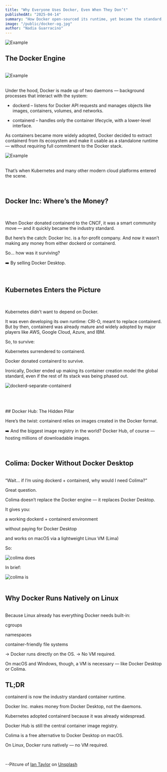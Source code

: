 ```yaml
---
title: "Why Everyone Uses Docker, Even When They Don’t"
publishedAt: "2025-04-14"
summary: "How Docker open-sourced its runtime, yet became the standard, and found survival through developer tools"
image: "/public/docker-og.jpg"
author: "Nadia Guarracino"
---
```


<Image src="/docker-og.jpg" width={400} height={350} alt="Example" />

## The Docker Engine

<br />
<Image src="/docker-engine.png" width={400} height={350} alt="Example" />
<br />
<br />

Under the hood, Docker is made up of two daemons — background processes that interact
with the system:

- dockerd – listens for Docker API requests and manages objects like images, containers, volumes, and networks.

- containerd – handles only the container lifecycle, with a lower-level interface.

As containers became more widely adopted, Docker decided to extract containerd from its ecosystem and make it usable as a standalone runtime — without requiring full commitment to the Docker stack.

<Image src="/dockerd-containerd.png" width={400} height={350} alt="Example" />
<br />
<br />

That’s when Kubernetes and many other modern cloud platforms entered the scene.

<br />

## Docker Inc: Where’s the Money?

<br />

When Docker donated containerd to the CNCF, it was a smart community move — and it quickly became the industry standard.

But here’s the catch:
Docker Inc. is a for-profit company.
And now it wasn’t making any money from either dockerd or containerd.

So… how was it surviving?

➡️ By selling Docker Desktop.

<br />

## Kubernetes Enters the Picture

<br />

Kubernetes didn’t want to depend on Docker.

It was even developing its own runtime: CRI-O, meant to replace containerd.
But by then, containerd was already mature and widely adopted by major players like AWS, Google Cloud, Azure, and IBM.

So, to survive:

Kubernetes surrendered to containerd.

Docker donated containerd to survive.

Ironically, Docker ended up making its container creation model the global standard, even if the rest of its stack was being phased out.

<Image
  src="/dockerd-separate.containerd.png"
  width={400}
  height={350}
  alt="dockerd-separate-containerd"
/>

<br />
<br />
<br />
## Docker Hub: The Hidden Pillar

<br />

Here’s the twist:
containerd relies on images created in the Docker format.

➡️ And the biggest image registry in the world?
Docker Hub, of course — hosting millions of downloadable images.

<br />

## Colima: Docker Without Docker Desktop

<br />
“Wait… if I’m using dockerd + containerd, why would I need Colima?”

Great question.

Colima doesn’t replace the Docker engine — it replaces Docker Desktop.

It gives you:

a working dockerd + containerd environment

without paying for Docker Desktop

and works on macOS via a lightweight Linux VM (Lima)

So:

<Image src="/colima-does.png" width={600} height={200} alt="colima does" />

<br />

In brief:

<Image src="/colima-is.png" width={600} height={350} alt="colima is" />
<br />
<br />

## Why Docker Runs Natively on Linux

<br />
Because Linux already has everything Docker needs built-in:

cgroups

namespaces

container-friendly file systems

→ Docker runs directly on the OS.
→ No VM required.

On macOS and Windows, though, a VM is necessary — like Docker Desktop or Colima.

## TL;DR

containerd is now the industry standard container runtime.

Docker Inc. makes money from Docker Desktop, not the daemons.

Kubernetes adopted containerd because it was already widespread.

Docker Hub is still the central container image registry.

Colima is a free alternative to Docker Desktop on macOS.

On Linux, Docker runs natively — no VM required.

<br />

--Pitcure of <a href="https://unsplash.com/it/@carrier_lost?utm_content=creditCopyText&utm_medium=referral&utm_source=unsplash">Ian Taylor</a> on <a href="https://unsplash.com/it/foto/nave-da-carico-blu-e-rossa-in-mare-durante-il-giorno-jOqJbvo1P9g?utm_content=creditCopyText&utm_medium=referral&utm_source=unsplash">Unsplash</a>
